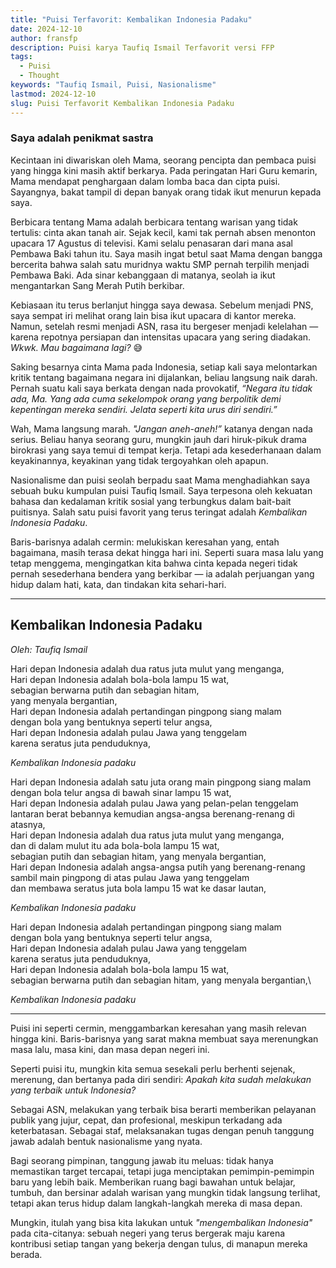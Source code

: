 ```yaml
---
title: "Puisi Terfavorit: Kembalikan Indonesia Padaku"
date: 2024-12-10
author: fransfp
description: Puisi karya Taufiq Ismail Terfavorit versi FFP
tags:
  - Puisi
  - Thought
keywords: "Taufiq Ismail, Puisi, Nasionalisme"
lastmod: 2024-12-10
slug: Puisi Terfavorit Kembalikan Indonesia Padaku
---
```


### Saya adalah penikmat sastra

Kecintaan ini diwariskan oleh Mama, seorang pencipta dan pembaca puisi yang hingga kini masih aktif berkarya. Pada peringatan Hari Guru kemarin, Mama mendapat penghargaan dalam lomba baca dan cipta puisi. Sayangnya, bakat tampil di depan banyak orang tidak ikut menurun kepada saya.

Berbicara tentang Mama adalah berbicara tentang warisan yang tidak tertulis: cinta akan tanah air. Sejak kecil, kami tak pernah absen menonton upacara 17 Agustus di televisi. Kami selalu penasaran dari mana asal Pembawa Baki tahun itu. Saya masih ingat betul saat Mama dengan bangga bercerita bahwa salah satu muridnya waktu SMP pernah terpilih menjadi Pembawa Baki. Ada sinar kebanggaan di matanya, seolah ia ikut mengantarkan Sang Merah Putih berkibar.

Kebiasaan itu terus berlanjut hingga saya dewasa. Sebelum menjadi PNS, saya sempat iri melihat orang lain bisa ikut upacara di kantor mereka. Namun, setelah resmi menjadi ASN, rasa itu bergeser menjadi kelelahan — karena repotnya persiapan dan intensitas upacara yang sering diadakan. *Wkwk. Mau bagaimana lagi?* 😅

Saking besarnya cinta Mama pada Indonesia, setiap kali saya melontarkan kritik tentang bagaimana negara ini dijalankan, beliau langsung naik darah. Pernah suatu kali saya berkata dengan nada provokatif, *“Negara itu tidak ada, Ma. Yang ada cuma sekelompok orang yang berpolitik demi kepentingan mereka sendiri. Jelata seperti kita urus diri sendiri.”*

Wah, Mama langsung marah. *"Jangan aneh-aneh!”* katanya dengan nada serius. Beliau hanya seorang guru, mungkin jauh dari hiruk-pikuk drama birokrasi yang saya temui di tempat kerja. Tetapi ada kesederhanaan dalam keyakinannya, keyakinan yang tidak tergoyahkan oleh apapun.

Nasionalisme dan puisi seolah berpadu saat Mama menghadiahkan saya sebuah buku kumpulan puisi Taufiq Ismail. Saya terpesona oleh kekuatan bahasa dan kedalaman kritik sosial yang terbungkus dalam bait-bait puitisnya. Salah satu puisi favorit yang terus teringat adalah *Kembalikan Indonesia Padaku*.

Baris-barisnya adalah cermin: melukiskan keresahan yang, entah bagaimana, masih terasa dekat hingga hari ini. Seperti suara masa lalu yang tetap menggema, mengingatkan kita bahwa cinta kepada negeri tidak pernah sesederhana bendera yang berkibar — ia adalah perjuangan yang hidup dalam hati, kata, dan tindakan kita sehari-hari.

---

## Kembalikan Indonesia Padaku

_Oleh: Taufiq Ismail_

Hari depan Indonesia adalah dua ratus juta mulut yang menganga,\
Hari depan Indonesia adalah bola-bola lampu 15 wat,\
sebagian berwarna putih dan sebagian hitam,\
yang menyala bergantian,\
Hari depan Indonesia adalah pertandingan pingpong siang malam\
dengan bola yang bentuknya seperti telur angsa,\
Hari depan Indonesia adalah pulau Jawa yang tenggelam\
karena seratus juta penduduknya,

_Kembalikan Indonesia padaku_

Hari depan Indonesia adalah satu juta orang main pingpong siang malam\
dengan bola telur angsa di bawah sinar lampu 15 wat,\
Hari depan Indonesia adalah pulau Jawa yang pelan-pelan tenggelam\
lantaran berat bebannya kemudian angsa-angsa berenang-renang di atasnya,\
Hari depan Indonesia adalah dua ratus juta mulut yang menganga,\
dan di dalam mulut itu ada bola-bola lampu 15 wat,\
sebagian putih dan sebagian hitam, yang menyala bergantian,\
Hari depan Indonesia adalah angsa-angsa putih yang berenang-renang\
sambil main pingpong di atas pulau Jawa yang tenggelam\
dan membawa seratus juta bola lampu 15 wat ke dasar lautan,

_Kembalikan Indonesia padaku_

Hari depan Indonesia adalah pertandingan pingpong siang malam\
dengan bola yang bentuknya seperti telur angsa,\
Hari depan Indonesia adalah pulau Jawa yang tenggelam\
karena seratus juta penduduknya,\
Hari depan Indonesia adalah bola-bola lampu 15 wat,\
sebagian berwarna putih dan sebagian hitam, yang menyala bergantian,\

_Kembalikan Indonesia padaku_

---



Puisi ini seperti cermin, menggambarkan keresahan yang masih relevan hingga kini. Baris-barisnya yang sarat makna membuat saya merenungkan masa lalu, masa kini, dan masa depan negeri ini.

Seperti puisi itu, mungkin kita semua sesekali perlu berhenti sejenak, merenung, dan bertanya pada diri sendiri: *Apakah kita sudah melakukan yang terbaik untuk Indonesia?*

Sebagai ASN, melakukan yang terbaik bisa berarti memberikan pelayanan publik yang jujur, cepat, dan profesional, meskipun terkadang ada keterbatasan. Sebagai staf, melaksanakan tugas dengan penuh tanggung jawab adalah bentuk nasionalisme yang nyata.

Bagi seorang pimpinan, tanggung jawab itu meluas: tidak hanya memastikan target tercapai, tetapi juga menciptakan pemimpin-pemimpin baru yang lebih baik. Memberikan ruang bagi bawahan untuk belajar, tumbuh, dan bersinar adalah warisan yang mungkin tidak langsung terlihat, tetapi akan terus hidup dalam langkah-langkah mereka di masa depan.

Mungkin, itulah yang bisa kita lakukan untuk *"mengembalikan Indonesia"* pada cita-citanya: sebuah negeri yang terus bergerak maju karena kontribusi setiap tangan yang bekerja dengan tulus, di manapun mereka berada.






